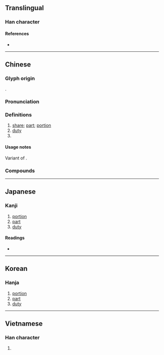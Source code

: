 {{character info/new}}
{{also|彬|分}}
==Translingual==
{{stroke order}}

===Han character===
{{Han char|rn=9|rad=人|as=04|sn=6|four=28227|canj=OCSH|ids=⿰亻分}}

====References====
* {{Han ref|kx=0094.260|dkj=00418|dj=0201.020|hdz=10124.120|uh=4EFD|ud=20221|bh=A5F7|bd=42487}}

----

==Chinese==
{{zh-forms}}

===Glyph origin===
{{Han etym}}
{{Han compound|亻|分|c1=s|c2=p|ls=psc}}.

===Pronunciation===
{{zh-pron
|m=fèn
|c=fan6
|mn=hūn/xm:hùn
|mc=y
|oc=y
|ma=Zh-fèn.ogg
|cat=n,cls
}}

===Definitions===
{{zh-hanzi}}

# [[share]]; [[part]]; [[portion]]
# [[duty]]
# {{zh-classifier|[[gift]]s, [[magazine]]s, [[document]]s}}

====Usage notes====
Variant of {{zh-l|分|fèn}}.

===Compounds===
{{zh-der|成份|緣份|省份|一份|份兒飯|備份|九份|公份兒|車份兒|股份公司|股份}}

----

==Japanese==

===Kanji===
{{ja-kanji|grade=|rs=人04}}

# [[portion]]
# [[part]]
# [[duty]]

====Readings====
* {{ja-readings|on=[[ひん]] (hin), [[ふん]] (fun)|kun=[[あきらか]] (akiraka), [[うるわしい]] (uruwashii)}}

----

==Korean==

===Hanja===
{{ko-hanja|hangeul=빈|rv=bin|mr=pin}}

# [[portion]]
# [[part]]
# [[duty]]

----

==Vietnamese==

===Han character===
{{vi-hantu|[[phần]], [[phân]]|rs=人04}}

# {{defn|lang=vi|sort=人04}}
